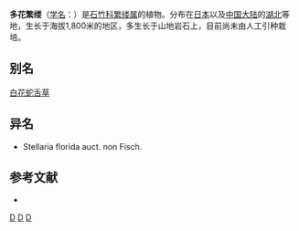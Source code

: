 {{Speciesbox
| taxon = Stellaria(植物) nipponica
| binomial_authority = Ohwi
| image = Stellaria nipponica.jpg
}}

'''多花繁缕'''（[[学名|学名]]：{{lang|la|''Stellaria nipponica''}}）是[[石竹科|石竹科]][[繁缕属|繁缕属]]的植物。分布在[[日本|日本]]以及[[中国大陆|中国大陆]]的[[湖北|湖北]]等地，生长于海拔1,800米的地区，多生长于山地岩石上，目前尚未由人工引种栽培。

== 别名 ==
[[白花蛇舌草_(消歧義)|白花蛇舌草]]

== 异名 ==
* Stellaria florida auct. non Fisch.

== 参考文献 ==
<div class="references-small">
* {{cite web| url =http://www.bioinfo.cn/db05/KmzwSpecies.php?action=view&id=2658| title =多花繁缕| work =《中国高等植物数据库全库》| publisher =中国科学院微生物研究所| author =昆明植物研究所| accessdate =2009-02-23| deadurl =yes| archiveurl =https://web.archive.org/web/20160305054559/http://www.bioinfo.cn/db05/KmzwSpecies.php?action=view&id=2658| archivedate =2016-03-05}}
</div>
{{Taxonbar|from=Q10933040}}

[[Category:繁缕属|D]]
[[Category:日本植物|D]]
[[Category:湖北植物|D]]